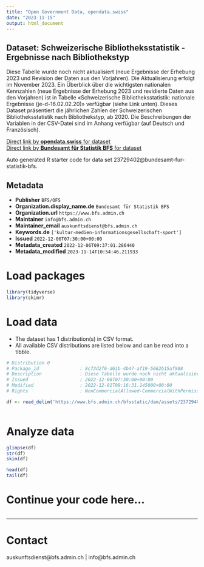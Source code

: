 ```yaml
---
title: "Open Government Data, opendata.swiss"
date: "2023-11-15"
output: html_document
---
```


## Dataset: Schweizerische Bibliotheksstatistik - Ergebnisse nach Bibliothekstyp

Diese Tabelle wurde noch nicht aktualisiert (neue Ergebnisse der Erhebung 2023 und Revision der Daten aus den Vorjahren). Die Aktualisierung erfolgt im November 2023. Ein Überblick über die wichtigsten nationalen Kennzahlen (neue Ergebnisse der Erhebung 2023 und revidierte Daten aus den Vorjahren) ist in Tabelle «Schweizerische Bibliotheksstatistik: nationale Ergebnisse (je-d-16.02.02.20)» verfügbar (siehe Link unten). Dieses Dataset präsentiert die jährlichen Zahlen der Schweizerischen Bibliotheksstatistik nach Bibliothekstyp, ab 2020. Die Beschreibungen der Variablen in der CSV-Datei sind im Anhang verfügbar (auf Deutsch und Französisch).

[Direct link by **opendata.swiss** for dataset](https://opendata.swiss/de/dataset/schweizerische-bibliotheksstatistik-ergebnisse-nach-bibliothekstyp)<br>
[Direct link by **Bundesamt für Statistik BFS** for dataset](https://www.bfs.admin.ch/asset/de/ts-x-16.02.02-01)

Auto generated R starter code for data set 23729402@bundesamt-fur-statistik-bfs.

## Metadata

- **Publisher** `BFS/OFS`
- **Organization.display_name.de** `Bundesamt für Statistik BFS`
- **Organization.url** `https://www.bfs.admin.ch`
- **Maintainer** `info@bfs.admin.ch`
- **Maintainer_email** `auskunftsdienst@bfs.admin.ch`
- **Keywords.de** `['kultur-medien-informationsgesellschaft-sport']`
- **Issued** `2022-12-06T07:30:00+00:00`
- **Metadata_created** `2022-12-06T09:37:01.286440`
- **Metadata_modified** `2023-11-14T10:54:46.211933`


# Load packages

```r

library(tidyverse)
library(skimr)

```

# Load data

-   The dataset has 1 distribution(s) in CSV format.
-   All available CSV distributions are listed below and can be read into a tibble.

```r

# Distribution 0
# Package_id               : 8c73d2f6-d61b-4b47-af19-5662b15af908
# Description              : Diese Tabelle wurde noch nicht aktualisiert (neue Ergebnisse der Erhebung 2023 und Revision der Daten aus den Vorjahren). Die Aktualisierung erfolgt im November 2023. Ein Überblick über die wichtigsten nationalen Kennzahlen (neue Ergebnisse der Erhebung 2023 und revidierte Daten aus den Vorjahren) ist in Tabelle «Schweizerische Bibliotheksstatistik: nationale Ergebnisse (je-d-16.02.02.20)» verfügbar (siehe Link unten). Dieses Dataset präsentiert die jährlichen Zahlen der Schweizerischen Bibliotheksstatistik nach Bibliothekstyp, ab 2020. Die Beschreibungen der Variablen in der CSV-Datei sind im Anhang verfügbar (auf Deutsch und Französisch).
# Issued                   : 2022-12-06T07:30:00+00:00
# Modified                 : 2022-12-01T09:16:31.145000+00:00
# Rights                   : NonCommercialAllowed-CommercialWithPermission-ReferenceRequired

df <- read_delim('https://www.bfs.admin.ch/bfsstatic/dam/assets/23729404/master')



```

# Analyze data

```r

glimpse(df)
str(df)
skim(df)

head(df)
tail(df)

```

# Continue your code here...

```r

```

------------------------------------------------------------------------

# Contact

auskunftsdienst@bfs.admin.ch | info@bfs.admin.ch
